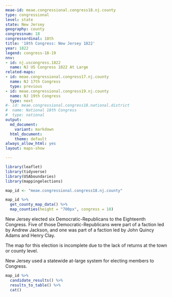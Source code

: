 ```yaml
---
meae-id: meae.congressional.congress18.nj.county
type: congressional
level: state
state: New Jersey
geography: county
congressnum: 18
congressordinal: 18th
title: '18th Congress: New Jersey 1822'
year: 1822
legend: congress-18-19
nnv:
- id: nj.uscongress.1822
  name: NJ US Congress 1822 At Large
related-maps:
- id: meae.congressional.congress17.nj.county
  name: NJ 17th Congress
  type: previous
- id: meae.congressional.congress19.nj.county
  name: NJ 19th Congress
  type: next
#- id: meae.congressional.congress18.national.district
#  name: National 18th Congress
#  type: national
output:
  md_document:
    variant: markdown
  html_document:
    theme: default
always_allow_html: yes
layout: maps-show

---
```


```r
library(leaflet)
library(tidyverse)
library(USAboundaries)
library(mappingelections)

map_id <- "meae.congressional.congress18.nj.county"
```

<div class="map">

```r
map_id %>%
  get_county_map_data() %>%
  map_counties(height = "700px", congress = 18)
```

</div>

New Jersey elected six Democratic-Republicans to the Eighteenth Congress. Five of those Democratic-Republicans were part of a faction led by Andrew Jackson, and one was part of a faction led by John Quincy Adams and Henry Clay.

The map for this election is incomplete due to the lack of returns at the town or county level.

New Jersey used a statewide at-large system for electing members to Congress. 

<div class="results-table">

```r
map_id %>%
  candidate_results() %>%
  results_to_table() %>%
  cat()
```

</div>
